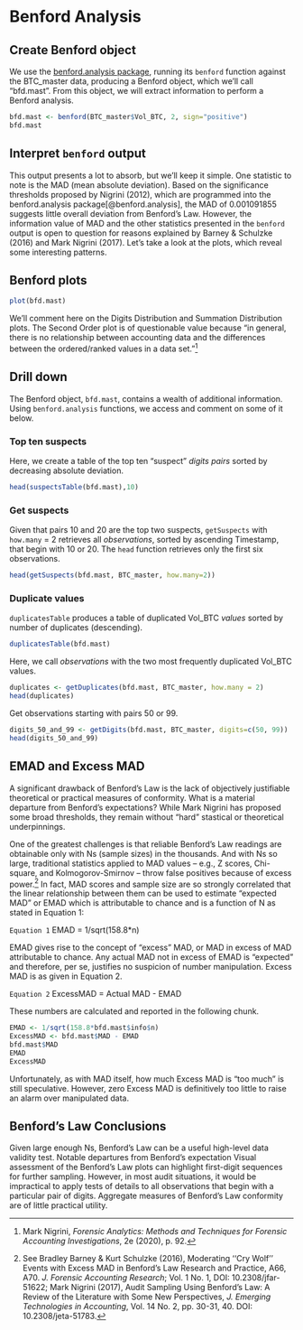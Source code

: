 # Benford Analysis

## Create Benford object

We use the [benford.analysis package](https://www.rdocumentation.org/packages/benford.analysis/versions/0.1.5), running its `benford` function against the BTC_master data, producing a Benford object, which we'll call "bfd.mast". From this object, we will extract information to perform a Benford analysis.

```r

bfd.mast <- benford(BTC_master$Vol_BTC, 2, sign="positive")  
bfd.mast

```

## Interpret `benford` output

This output presents a lot to absorb, but we'll keep it simple. One statistic to note is the MAD (mean absolute deviation). Based on the significance thresholds proposed by Nigrini (2012), which are programmed into the benford.analysis package[@benford.analysis], the MAD of 0.001091855 suggests little overall deviation from Benford's Law. However, the information value of MAD and the other statistics presented in the `benford` output is open to question for reasons explained by Barney & Schulzke (2016) and Mark Nigrini (2017). Let's take a look at the plots, which reveal some interesting patterns.

## Benford plots

```r

plot(bfd.mast)

```

We'll comment here on the Digits Distribution and Summation Distribution plots. The Second Order plot is of questionable value because "in general, there is no relationship between accounting data and the differences between the ordered/ranked values in a data set."[^07-benford-1]

[^07-benford-1]: Mark Nigrini, *Forensic Analytics: Methods and Techniques for Forensic Accounting Investigations*, 2e (2020), p. 92.

## Drill down

The Benford object, `bfd.mast`, contains a wealth of additional information. Using `benford.analysis` functions, we access and comment on some of it below.

### Top ten suspects

Here, we create a table of the top ten "suspect" *digits pairs* sorted by decreasing absolute deviation.

```r

head(suspectsTable(bfd.mast),10)

```

### Get suspects

Given that pairs 10 and 20 are the top two suspects, `getSuspects` with `how.many` = 2 retrieves all *observations*, sorted by ascending Timestamp, that begin with 10 or 20. The `head` function retrieves only the first six observations.

```r

head(getSuspects(bfd.mast, BTC_master, how.many=2))

```

### Duplicate values

`duplicatesTable` produces a table of duplicated Vol_BTC *values* sorted by number of duplicates (descending).

```r

duplicatesTable(bfd.mast)

```

Here, we call *observations* with the two most frequently duplicated Vol_BTC values.

```r

duplicates <- getDuplicates(bfd.mast, BTC_master, how.many = 2) 
head(duplicates)

```

Get observations starting with pairs 50 or 99.

```r

digits_50_and_99 <- getDigits(bfd.mast, BTC_master, digits=c(50, 99))
head(digits_50_and_99)

```

## EMAD and Excess MAD

A significant drawback of Benford's Law is the lack of objectively justifiable theoretical or practical measures of conformity. What is a material departure from Benford's expectations? While Mark Nigrini has proposed some broad thresholds, they remain without "hard" stastical or theoretical underpinnings.

One of the greatest challenges is that reliable Benford's Law readings are obtainable only with Ns (sample sizes) in the thousands. And with Ns so large, traditional statistics applied to MAD values – e.g., Z scores, Chi-square, and Kolmogorov-Smirnov – throw false positives because of excess power.[^07-benford-2] In fact, MAD scores and sample size are so strongly correlated that the linear relationship between them can be used to estimate "expected MAD" or EMAD which is attributable to chance and is a function of N as stated in Equation 1:

[^07-benford-2]: See Bradley Barney & Kurt Schulzke (2016), Moderating ‘‘Cry Wolf’’ Events with Excess MAD in Benford’s Law Research and Practice, A66, A70. *J. Forensic Accounting Research*; Vol. 1 No. 1, DOI: 10.2308/jfar-51622; Mark Nigrini (2017), Audit Sampling Using Benford’s Law: A Review of the Literature with Some New Perspectives, *J. Emerging Technologies in Accounting*, Vol. 14 No. 2, pp. 30-31, 40. DOI: 10.2308/jeta-51783.

`Equation 1` EMAD = 1/sqrt(158.8\*n)

EMAD gives rise to the concept of "excess" MAD, or MAD in excess of MAD attributable to chance. Any actual MAD not in excess of EMAD is "expected" and therefore, per se, justifies no suspicion of number manipulation. Excess MAD is as given in Equation 2.

`Equation 2` ExcessMAD = Actual MAD - EMAD

These numbers are calculated and reported in the following chunk.

```r

EMAD <- 1/sqrt(158.8*bfd.mast$info$n) 
ExcessMAD <- bfd.mast$MAD - EMAD 
bfd.mast$MAD 
EMAD 
ExcessMAD

```

Unfortunately, as with MAD itself, how much Excess MAD is "too much" is still speculative. However, zero Excess MAD is definitively too little to raise an alarm over manipulated data.

## Benford's Law Conclusions

Given large enough Ns, Benford's Law can be a useful high-level data validity test. Notable departures from Benford's expectation Visual assessment of the Benford's Law plots can highlight first-digit sequences for further sampling. However, in most audit situations, it would be impractical to apply tests of details to all observations that begin with a particular pair of digits. Aggregate measures of Benford's Law conformity are of little practical utility.
